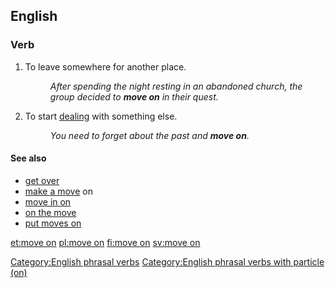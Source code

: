 ==English==

===Verb===
{{en-verb|head=[[move]] [[on]]|moves on|moving on|moved on}}

# {{idiomatic|intransitive}} To leave somewhere for another place.
#: ''After spending the night resting in an abandoned church, the group decided to '''move on''' in their quest.''
# {{idiomatic|intransitive}} To start [[deal]]ing with something else. 
#: ''You need to forget about the past and '''move on'''.''

====See also====
* [[get over]]
* [[make a move]] on
* [[move in on]]
* [[on the move]]
* [[put moves on]]

[[Category:English phrasal verbs]]
[[Category:English phrasal verbs with particle (on)]]

[[et:move on]]
[[pl:move on]]
[[fi:move on]]
[[sv:move on]]